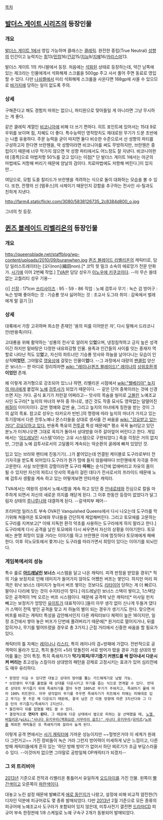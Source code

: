 [[목차]]


== [[발더스 게이트 시리즈]]의 등장인물 ==
=== 개요 ===
[[발더스 게이트 1]]에서 영입 가능하며 클래스는 [[클레릭(던전 앤 드래곤 시리즈)|클레릭]]. 완전한 중립(True Neutral) [[성향]]의 인간이고 능력치는 [[스트렝스|힘]]13/[[덱스테리티|민첩]]16/[[컨스티튜션|건강]]15/[[인텔리전스|지능]]9/[[위즈덤|지혜]]16/[[카리스마]]13.

발더스 게이트 1의 카니발에서 등장. 처음에는 [[석화]]된 상태로 등장하는데, 약간 남쪽에 있는 제크라는 인물에게서 석화해제 스크롤을 500gp 주고 사서 풀어 주면 동료로 영입할 수 있다. 다만 [[나쉬켈]]에서 미리 석화해제 스크롤을 사온다면 168gp에 사올 수 있으므로 [[바가지]]에 당하는 일이 없도록 주의.

=== 상세 ===
구해준다고 해도 경험치 따위는 없으니, 파티원으로 맞아들일 게 아니라면 그냥 무시하는 게 좋다.

같은 클레릭 계열인 [[비코니아]]에 비해 더 쓰기 편하다. 히트 포인트에 있어서는 15대 9로 우위를 보이며 힘, 지혜도 더 좋다. 특수능력인 영적망치도 제대로된 무기가 드문 초반에는 나름 유용하다. 주문 능력을 굳이 따지면 둘다 비슷한 수준으로서 선 성향의 파티를 구성하고자 한다면 브란웬을, 악 성향이라면 비코니아를 써도 무방하지만, 브란웬은 중립이기 때문에 너무 막가지 않으면 악 성향 파티에서도 어느정도 잘 지낸다. 비코니아한테 [종특]으로 마법저항 50%를 갖고 있다는 이점[* 단 발더스 게이트 1에서는 아군의 마법에도 저항해 버리기 때문에 양날의 검이다. 치료마법에도 저항해 버린다.]이 있지만...

여담으로, 모험 도중 칼리드가 브란웬을 격려하는 식으로 둘이 대화하는 모습을 볼 수 있다. 또한, 전쟁의 신 [템푸스]의 사제이기 때문인지 강함을 추구하는 전사인 샤-틸과도 친하게 지낸다.

http://farm4.staticflickr.com/3080/5838126735_2c8384d800_o.jpg

그녀의 첫 등장.



== [[퀸즈 블레이드 리벨리온]]의 등장인물 ==
=== 개요 ===
http://queensblade.net/staffblog/wp-content/uploads/2010/09/buranwhen.jpg
[[퀸즈 블레이드 리벨리온]]의 캐릭터로, 담당 일러스트레이터는 [오다non](織田non).[* 코믹 핫 밀크 소속의 에로망가 전문 만화가. [[시기]]에 이어 2번째 작업.] [[TVA]]판 담당 성우가 [[이노우에 키쿠코]]이다. --이 무슨 쓸데없는 고퀄리티 성우 기용--

{{|
[[신장]] : 171cm
[[쓰리사이즈]] : 95 - 59 - 86
직업 : 노예 검투사
무기 : 녹슨 검
방어구 : 녹슨 방패
좋아하는 것 : 기승룡 앗샤
싫어하는 것 : 조교사 도그라
취미 : 감옥에서 벌레에게 말 걸기
|}}

=== 상세 ===
대륙에서 가장 고귀하며 희소한 존재인 '용의 피를 이어받은 자', 다시 말해서 드라코니안(반용족)이다.

고대룡을 위해 활약하는 '성룡의 전사'로 알려져 있'''었'''으며, 냉정침착하고 긍지 높은 성격이긴 하지만 밑바탕은 다정한 내유외강형 인물. 용족과 인간들의 사이를 잇는 중재자 역할로 나타난 적도 있'''었'''고, 자신의 파트너인 기승룡 앗샤와 하늘을 날아다니는 모습이 인상적'''이었던''', 그야말로 [[영웅]]상에 걸맞는 인물이'''었'''다. --그 과정에서 대량의 [[팬클럽]] 양산은 보너스--  한 마디로 정리하자면 [[wiki: "레이나(퀸즈 블레이드)" 레이나]]의 [[상위호환]]격'''이었던''' 존재.

왜 이렇게 과거형으로 강조되어 있느냐 하면, 리벨리온 시점에서 [[wiki:"웰베리아" 늪지의 마녀]]에게 붙잡혀 [[노예]] [[검투사]]가 되었기 때문이다. -- 같은 단어 중복이라는 것에 신경쓰면 지는 거다. 공식 표기가 저런걸 어쩌라고-- 앗샤의 목숨을 빌미로 [[고블린]] 노예조교사인 도구라[* 늪지의 마녀의 부하 중 하나로, 생긴 것도 작중 묘사도 영락없는 덜떨어진 [[찌질이]] 이미지이다. 값싼 명예와 값싼 술, 그리고 늪지의 마녀에게 칭찬을 받는 것이 그의 삶의 목표. 참고로 성우는 타카오카 빈빈.]의 명령에 따라 늪지의 마녀가 가지고 있는 투기장에서 다른 전투노예나 몬스터들을 상대로 생사를 건 싸움을 [[wiki: "강요받고 있는 거다" 강요당하고 있다.]] 반용족 특유의 [[전투광]] 특성 때문에[* 평소 꾹꾹 눌러담고 있던 분노가 터져나오면 그대로 꼭지가 돌아서 상대방을 아주 갈아엎어 버린다고 한다. 게임에서는 '[[아드레날린]] 시스템'이라는 고유 시스템으로 구현되었다.] 죽을 걱정은 거의 없지만, 그만큼 노예 검투사로서의 고달픔이 계속되는 악순환의 굴레에 빠져 있었던 것.

입고 있는 브라와 팬티에 진동기기(...)가 붙어있는데 연결된 케이블로 도구라로부터 전기자극을 받도록 되어있다.도구라가 뭔가 맘에 들지 않을때마다 브란웬에게 자극을 주어 고문한다. 사실 브란웬의 강함이라면 도구라 '''따위'''는 순식간에 없애버리고 자유의 몸이 될 수 있지만 자신의 파트너 앗샤의 목숨이 걸린 데다가 전사로서의 프라이드 때문에 노예 검투사 생활을 계속 하고 있는 어떻게보면 안타까운 캐릭터.

TVA에서는 여왕의 성에서 노예시합을 계속 하고 있던 중 [[안네로테]]와 진심으로 칼을 마주하게 되면서 자신의 새로운 의지를 깨닫게 된다. 그 이후 한동안 등장이 없었다가 달그림자 상태의 [[루나루나]]와 대결하게 된다. --갈색피부 페어--

프리미엄 일러스트 부속 OVA인 Vanquished Queens에서 다시 나오는데 도구라를 막기위해 쳐들어온 토모에와 무녀들을 간단하게 제압해버린다. 그리고 토모에를 고문하는 도구라를 지켜보고[* 이때 지독한 환각 약초를 사용하는 도구라에게 하지 말라고 한다.] 도구라에게 다시 공격을 날린 토모에와 다시 싸우면서 자신의 상황을 이야기한다. 토모에는 분명 희망이 있을 거라는 이야기를 하고 브란웬은 이에 멈칫하다 토모에에게 패배한다. 이후 히노모토에서 쫓겨나는 도구라를 따라가면서 희망이 있다는 이야기를 되뇌인다.

=== 게임북에서의 성능 ===
특수 룰로 '''[[아드레날린]] 보너스''' 시스템을 달고 나온 캐릭터. 피격 판정을 받았을 경우[* 적의 기술 보정치로 인해 데미지가 들어가지 않아도 어쨌든 버프는 쌓인다. 하지만 머리 피격은 워낙 보너스 데미지가 높아서 버프 쌓이는 것보다도 [[리타이어]] 당하는 게 더 빠르다. 팔이나 다리에 맞는 것이 수지타산이 맞다.] 아드레날린 보너스 스택이 쌓이고, 1스택당 모든 공격력이 1씩 오르는 버프 시스템이다. 때문에 공격력 낮은 캐릭터[* 미사일 펀치 빼고는 보정치가 엉망인 [[유이트]]가 대표적이다.]들이 아무 생각 없이 신나게 두들겨 댔다가 스택이 잔뜩 쌓인 공격을 맞고 저 하늘의 별이 되는 경우가 생기기도 한다. 맞으면서 버프를 바르는 캐릭터 특성을 감안해서인지 다른 캐릭터보다 체력이 높은 16이지만, 일정 조건에서 쌓아 놓은 버프가 단번에 풀려버리기 때문에[* 원거리로 멀어지거나, 뒤를 잡히거나, 무기를 떨어뜨렸을 경우로 총 3가지.] 근접 거리에서 신중한 싸움을 할 필요가 있다.

캐릭터의 틀 자체는 [[레이나]]나 [[리스티]], 특히 레이나의 검+방패에 가깝다. 전반적으로 공격력이 올라가 있고, 특히 돌진이 +5라 맞돌진이 서로 방어가 떴을 경우 가끔 상대의 방어를 뚫는 것이 특징. 특히 족쇄차기가 '''막기/회피/무기줍기 커맨드를 싹 잡아내서 다운시켜 버리는''' 초고성능 스킬이라 상대방의 패턴을 강제로 고정시키는 효과가 있어 심리전에도 매우 유리하다.
 * 판정만 이길 수 있다면 대놓고 상대의 방어를 뚫는 가드해체기로 남발 가능.
 * 브란웬이 무기를 흘렸을 때 상대를 다운시키고 무기를 줍는 식으로 연계할 수 있다. 반대로 상대의 무기줍기 위에 족쇄차기를 깔아 두면 100%로 무기가 주워지고, 족쇄차기 룰에 따라 100% 히트한다. 아무 생각없이 무기를 주우면 족쇄차기가 히트해서 피해는 피해대로 입고 무기는 못 주운 채 다운되기 때문에, 결국 남은 건 이동 방향에 따른 3지선다와 그 다음 턴의 무기줍기/족쇄차기 2지선다.
 * 돌진하다 뒤를 잡혔을 때도 쓸 수 있다.
 * 결정적으로 '''연타가 된다.''' 그 때문에 다운 상태에서 옆으로 피하는 걸 선택했을 때, [[노엘 버밀리온]]/[[wiki:"사나다 유키무라(백화요란 사무라이 걸즈)" 사나다 유키무라]]/[[유미르]]/[[노와]]를 제외한 캐릭들은 또 족쇄차기에 걸려서 눕게 된다.

이렇게 공격 면에서는 [[사기 캐릭터]]에 가까운 성능이지만 ~~헐벗은거야 이 세계가 원래 다 그런거고~~ 가진 장비들이 녹슨 거라 그런지 방어력이 미세하게 낮은 느낌이고, 다른 방패 캐릭터들에게 흔히 있는 '하단 방패 방어'가 없어서 하단 찌르기가 조금 부담스러울 수 있다. --이것마저 없으면 그야말로 공방일체 OP캐릭터가 되겠지--

=== 그 외 트리비아 ===
[[2013년]] 기준으로 전작과 리벨리온 통틀어서 유일하게 [[오드아이]]를 가진 인물. 왼쪽이 [[빨간색]]이고 오른쪽이 [[파란색]]이다.

대놓고 노린 설정 때문에 발빠르게 [[에로 동인지]]가 나왔고, 설정에 비해 비교적 얌전한(?) 디자인 덕분에 피규어로도 몇 종류 발매되었다. 다만 [[2013년]] 2월 기준으로 모든 종류의 피규어에 노예조교사 도구라가 포함되어 있지 않은데, 미투사전기 결전편 [[드라마CD]] 피규어 부속 한정판에 1/8 스케일로 노예 구속구 2개가 동봉되어 발매되었다.
